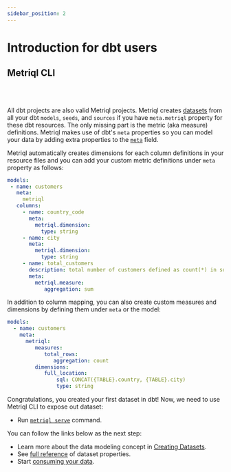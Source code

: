 ```yaml
---
sidebar_position: 2
---
```


# Introduction for dbt users

## Metriql CLI

<YoutubeVideo id="Gz_6EOSDDSs" />

<br/><br/>

All dbt projects are also valid Metriql projects. Metriql creates [datasets](/introduction/creating-datasets) from all your dbt `models`, `seeds`, and `sources` if you have `meta.metriql` property for these dbt resources. The only missing part is the metric (aka measure) definitions. Metriql makes use of dbt's `meta` properties so you can model your data by adding extra properties to the [`meta`](https://docs.getdbt.com/reference/resource-properties/meta) field. 

Metriql automatically creates dimensions for each column definitions in your resource files and you can add your custom metric definitions under `meta` property as follows:

```yml
models:
 - name: customers
   meta:
     metriql
   columns:
     - name: country_code
       meta:
         metriql.dimension:
           type: string
     - name: city
       meta:
         metriql.dimension:
           type: string
     - name: total_customers
       description: total number of customers defined as count(*) in sql
       meta:
         metriql.measure:
    	    aggregation: sum
```

In addition to column mapping, you can also create custom measures and dimensions by defining them under `meta` or the model:

```yml
models:
  - name: customers
    meta:
      metriql:
         measures:
            total_rows:
               aggregation: count
         dimensions:
            full_location:
	            sql: CONCAT({TABLE}.country, {TABLE}.city)   
	            type: string
```

Congratulations, you created your first dataset in dbt! Now, we need to use Metriql CLI to expose out dataset:

* Run [`metriql serve`](/metriql-cli/cli-overview#installation) command.

You can follow the links below as the next step:

* Learn more about the data modeling concept in [Creating Datasets](/introduction/creating-datasets).
* See [full reference](/reference/dataset) of dataset properties.
* Start [consuming your data](/query/introduction).
